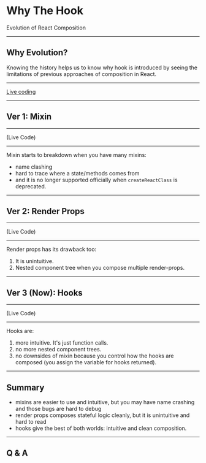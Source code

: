 # Why The Hook

Evolution of React Composition

---

## Why Evolution?

Knowing the history helps us to know why hook is introduced by seeing the limitations of previous approaches of composition in React.

---

[Live coding](https://codesandbox.io/s/why-the-hook-practice-hzy8r)

---

## Ver 1: Mixin

---

(Live Code)

---

Mixin starts to breakdown when you have many mixins:

- name clashing
- hard to trace where a state/methods comes from
- and it is no longer supported officially when `createReactClass` is deprecated.

---

## Ver 2: Render Props

---

(Live Code)

---

Render props has its drawback too:

1. It is unintuitive.
1. Nested component tree when you compose multiple render-props.

---

## Ver 3 (Now): Hooks

---

(Live Code)

---

Hooks are:

1. more intuitive. It's just function calls.
1. no more nested component trees.
1. no downsides of mixin because you control how the hooks are composed (you assign the variable for hooks returned).

---

## Summary

- mixins are easier to use and intuitive, but you may have name crashing and those bugs are hard to debug
- render props composes stateful logic cleanly, but it is unintuitive and hard to read
- hooks give the best of both worlds: intuitive and clean composition.

---

## Q & A
